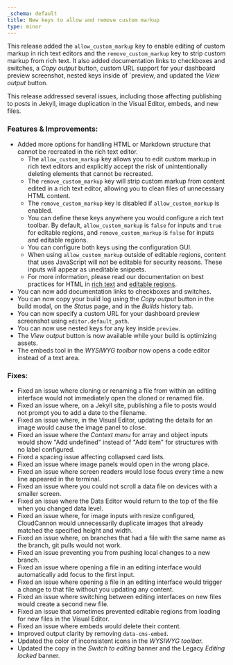 ```yaml
---
_schema: default
title: New keys to allow and remove custom markup
type: minor
---
```

This release added the `allow_custom_markup` key to enable editing of custom markup in rich text editors and the `remove_custom_markup` key to strip custom markup from rich text. It also added documentation links to checkboxes and switches, a&nbsp;*Copy output*&nbsp;button, custom URL support for your dashboard preview screenshot, nested keys inside of \`preview, and updated the&nbsp;*View output*&nbsp;button.

This release addressed several issues, including those affecting publishing to posts in Jekyll, image duplication in the Visual Editor, embeds, and new files.

### Features & Improvements:

* Added more options for handling HTML or Markdown structure that cannot be recreated in the rich text editor.
  * The `allow_custom_markup` key allows you to edit custom markup in rich text editors and explicitly accept the risk of unintentionally deleting elements that cannot be recreated.
  * The `remove_custom_markup` key will strip custom markup from content edited in a rich text editor, allowing you to clean files of unnecessary HTML content.
  * The `remove_custom_markup` key is disabled if `allow_custom_markup` is enabled.
  * You can define these keys anywhere you would configure a rich text toolbar. By default, `allow_custom_markup` is `false` for inputs and `true` for editable regions, and `remove_custom_markup` is `false` for inputs and editable regions.
  * You can configure both keys using the configuration GUI.
  * When using `allow_custom_markup` outside of editable regions, content that uses JavaScript will not be editable for security reasons. These inputs will appear as uneditable snippets.
  * For more information, please read our documentation on best practices for HTML in [rich text](/documentation/articles/best-practices-for-rich-text/) and [editable regions](/documentation/articles/define-editable-regions-in-your-html/).
* You can now add documentation links to checkboxes and switches.
* You can now copy your build log using the *Copy output* button in the build modal, on the *Status* page, and in the *Builds* history tab.
* You can now specify a custom URL for your dashboard preview screenshot using `editor.default_path`.
* You can now use nested keys for any key inside `preview`.
* The&nbsp;*View output*&nbsp;button is now available while your build is optimizing assets.
* The embeds tool in the&nbsp;*WYSIWYG toolbar*&nbsp;now opens a code editor instead of a text area.

### Fixes:

* Fixed an issue where cloning or renaming a file from within an editing interface would not immediately open the cloned or renamed file.
* Fixed an issue where, on a Jekyll site, publishing a file to posts would not prompt you to add a date to the filename.
* Fixed an issue where, in the Visual Editor, updating the details for an image would cause the image panel to close.
* Fixed an issue where the&nbsp;*Context menu*&nbsp;for array and object inputs would show "Add undefined" instead of "Add item" for structures with no label configured.
* Fixed a spacing issue affecting collapsed card lists.
* Fixed an issue where image panels would open in the wrong place.
* Fixed an issue where screen readers would lose focus every time a new line appeared in the terminal.
* Fixed an issue where you could not scroll a data file on devices with a smaller screen.
* Fixed an issue where the Data Editor would return to the top of the file when you changed data level.
* Fixed an issue where, for image inputs with resize configured, CloudCannon would unnecessarily duplicate images that already matched the specified height and width.
* Fixed an issue where, on branches that had a file with the same name as the branch, git pulls would not work.
* Fixed an issue preventing you from pushing local changes to a new branch.
* Fixed an issue where opening a file in an editing interface would automatically add focus to the first input.
* Fixed an issue where opening a file in an editing interface would trigger a change to that file without you updating any content.
* Fixed an issue where switching between editing interfaces on new files would create a second new file.
* Fixed an issue that sometimes prevented editable regions from loading for new files in the Visual Editor.
* Fixed an issue where embeds would delete their content.
* Improved output clarity by removing `data-cms-embed`.
* Updated the color of inconsistent icons in the&nbsp;*WYSIWYG toolbar.*
* Updated the copy in the&nbsp;*Switch to editing*&nbsp;banner and the Legacy&nbsp;*Editing locked*&nbsp;banner.